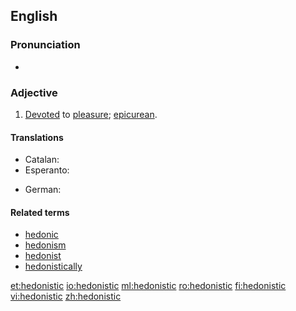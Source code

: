 ==English==

===Pronunciation===
* {{IPA|/hidəˈnɪstɪk/}}

===Adjective===
{{en-adj}}

# [[devote|Devoted]] to [[pleasure]]; [[epicurean]].

====Translations====
{{trans-top|devoted to pleasure}}
* Catalan: {{t|ca|hedonista}}
* Esperanto: {{t|eo|hedonisma}}
{{trans-mid}}
* German: {{t+|de|hedonistisch}}
{{trans-bottom}}

====Related terms====
* [[hedonic]]
* [[hedonism]]
* [[hedonist]]
* [[hedonistically]]

[[et:hedonistic]]
[[io:hedonistic]]
[[ml:hedonistic]]
[[ro:hedonistic]]
[[fi:hedonistic]]
[[vi:hedonistic]]
[[zh:hedonistic]]
